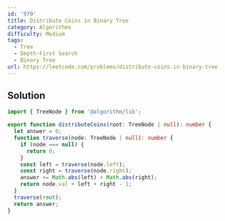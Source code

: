 ```yaml
---
id: '979'
title: Distribute Coins in Binary Tree
category: Algorithms
difficulty: Medium
tags:
  - Tree
  - Depth-First Search
  - Binary Tree
url: https://leetcode.com/problems/distribute-coins-in-binary-tree
---
```


## Solution

```typescript showLineNumbers
import { TreeNode } from '@algorithm/lib';

export function distributeCoins(root: TreeNode | null): number {
  let answer = 0;
  function traverse(node: TreeNode | null): number {
    if (node === null) {
      return 0;
    }
    const left = traverse(node.left);
    const right = traverse(node.right);
    answer += Math.abs(left) + Math.abs(right);
    return node.val + left + right - 1;
  }
  traverse(root);
  return answer;
}
```
